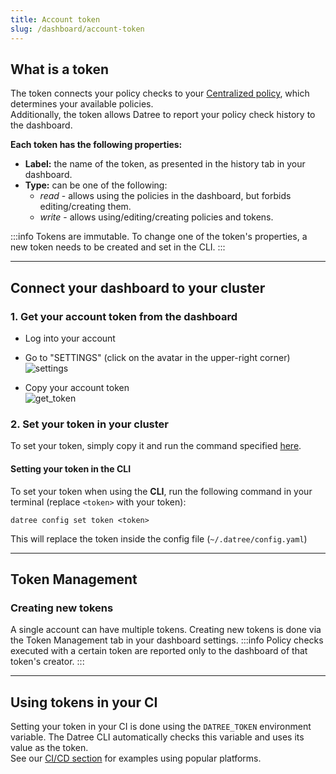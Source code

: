 ```yaml
---
title: Account token
slug: /dashboard/account-token
---
```


## What is a token

The token connects your policy checks to your [Centralized policy](/dashboard/centralized-policy), which determines your available policies.  
Additionally, the token allows Datree to report your policy check history to the dashboard.  

**Each token has the following properties:**

- **Label:** the name of the token, as presented in the history tab in your dashboard.
- **Type:** can be one of the following:
    * *read* - allows using the policies in the dashboard, but forbids editing/creating them.
    * *write* - allows using/editing/creating policies and tokens.

:::info
Tokens are immutable. To change one of the token's properties, a new token needs to be created and set in the CLI.
:::

---
## Connect your dashboard to your cluster

### 1. Get your account token from the dashboard

- Log into your account

- Go to "SETTINGS" (click on the avatar in the upper-right corner)  
![settings](/img/dashboard/account-token/1.png)

- Copy your account token  
![get_token](/img/dashboard/account-token/2.png)

### 2. Set your token in your cluster

To set your token, simply copy it and run the command specified [here](/configuration/behavior#setchange-token).

#### Setting your token in the CLI

To set your token when using the **CLI**, run the following command in your terminal (replace `<token>` with your token):

```terminal
datree config set token <token>
```

This will replace the token inside the config file (`~/.datree/config.yaml`)

---

## Token Management

### Creating new tokens
A single account can have multiple tokens. Creating new tokens is done via the Token Management tab in your dashboard settings.
:::info
Policy checks executed with a certain token are reported only to the dashboard of that token's creator.
:::

---

## Using tokens in your CI
Setting your token in your CI is done using the `DATREE_TOKEN` environment variable. The Datree CLI automatically checks this variable and uses its value as the token.  
See our [CI/CD section](/cicd-examples) for examples using popular platforms.